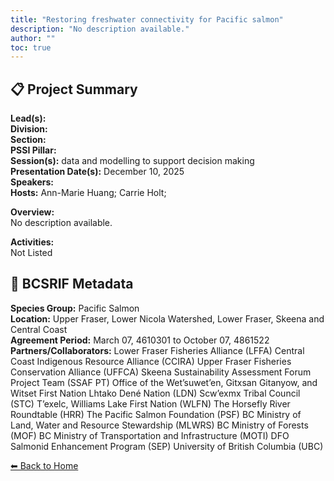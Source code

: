 ```yaml
---
title: "Restoring freshwater connectivity for Pacific salmon"
description: "No description available."
author: ""
toc: true
---
```


## 📋 Project Summary

**Lead(s):**   
**Division:**   
**Section:**   
**PSSI Pillar:**   
**Session(s):** data and modelling to support decision making  
**Presentation Date(s):** December 10, 2025  
**Speakers:**   
**Hosts:** Ann-Marie Huang; Carrie Holt;  

**Overview:**  
No description available.   

**Activities:**  
Not Listed

## 🧬 BCSRIF Metadata

**Species Group:** Pacific Salmon  
**Location:** Upper Fraser, Lower Nicola Watershed, Lower Fraser, Skeena and Central Coast  
**Agreement Period:** March 07, 4610301 to October 07, 4861522  
**Partners/Collaborators:** Lower Fraser Fisheries Alliance (LFFA) 
Central Coast Indigenous Resource Alliance (CCIRA) 
Upper Fraser Fisheries Conservation Alliance (UFFCA) 
Skeena Sustainability Assessment Forum Project Team (SSAF PT) 
Office of the Wet’suwet’en, Gitxsan Gitanyow, and Witset First Nation
Lhtako Dené Nation (LDN) 
Scw’exmx Tribal Council (STC) 
T’exelc, Williams Lake First Nation (WLFN) 
The Horsefly River Roundtable (HRR) 
The Pacific Salmon Foundation (PSF) 
BC Ministry of Land, Water and Resource Stewardship (MLWRS) 
BC Ministry of Forests (MOF)
BC Ministry of Transportation and Infrastructure (MOTI) 
DFO Salmonid Enhancement Program (SEP) 
University of British Columbia (UBC) 
  

[⬅ Back to Home](../index.qmd)
